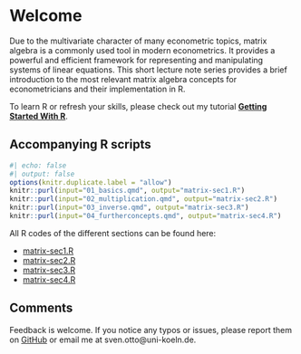 # Welcome {-}

Due to the multivariate character of many econometric topics, matrix algebra is a commonly used tool in modern econometrics.
It provides a powerful and efficient framework for representing and manipulating systems of linear equations.
This short lecture note series provides a brief introduction to the most relevant matrix algebra concepts for econometricians and their implementation in R.

To learn R or refresh your skills, please check out my tutorial [**Getting Started With R**](https://rintro.svenotto.com).

## Accompanying R scripts

```r
#| echo: false
#| output: false
options(knitr.duplicate.label = "allow")
knitr::purl(input="01_basics.qmd", output="matrix-sec1.R")
knitr::purl(input="02_multiplication.qmd", output="matrix-sec2.R")
knitr::purl(input="03_inverse.qmd", output="matrix-sec3.R")
knitr::purl(input="04_furtherconcepts.qmd", output="matrix-sec4.R")
```

All R codes of the different sections can be found here:

- [matrix-sec1.R](https://matrix.svenotto.com/matrix-sec1.R)
- [matrix-sec2.R](https://matrix.svenotto.com/matrix-sec2.R)
- [matrix-sec3.R](https://matrix.svenotto.com/matrix-sec3.R)
- [matrix-sec4.R](https://matrix.svenotto.com/matrix-sec4.R)


## Comments

Feedback is welcome. If you notice any typos or issues, please report them on [GitHub](https://github.com/ottosven/matrix/issues/new) or email me at sven.otto@uni-koeln.de.
